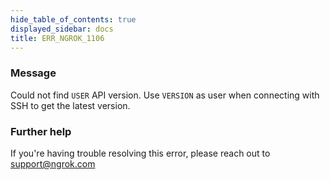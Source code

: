 ```yaml
---
hide_table_of_contents: true
displayed_sidebar: docs
title: ERR_NGROK_1106
---
```


### Message

Could not find `USER` API version. Use `VERSION` as user when connecting with SSH to get the latest version.

### Further help

If you're having trouble resolving this error, please reach out to [support@ngrok.com](mailto:support@ngrok.com?subject=Help%20with%20ERR_NGROK_1106)
